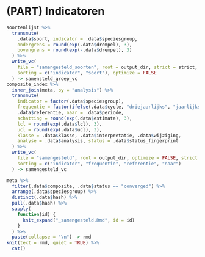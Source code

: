 # (PART) Indicatoren {-}

```r
soortenlijst %>%
  transmute(
    .data$soort, indicator = .data$speciesgroup,
    ondergrens = round(exp(.data$drempel), 3),
    bovengrens = round(exp(-.data$drempel), 3)
  ) %>%
  write_vc(
    file = "samengesteld_soorten", root = output_dir, strict = strict,
    sorting = c("indicator", "soort"), optimize = FALSE
  ) -> samensteld_groep_vc
composite_index %>%
  inner_join(meta, by = "analysis") %>%
  transmute(
    indicator = factor(.data$speciesgroup),
    frequentie = factor(ifelse(.data$cycle, "driejaarlijks", "jaarlijks")),
    .data$referentie, naar = .data$periode,
    schatting = round(exp(.data$estimate), 3),
    lcl = round(exp(.data$lcl), 3),
    ucl = round(exp(.data$ucl), 3),
    klasse = .data$klasse, .data$interpretatie, .data$wijziging,
    analyse = .data$analysis, status = .data$status_fingerprint
  ) %>%
  write_vc(
    file = "samengesteld", root = output_dir, optimize = FALSE, strict = strict,
    sorting = c("indicator", "frequentie", "referentie", "naar")
  ) -> samengesteld_vc
```

```r
meta %>%
  filter(.data$composite, .data$status == "converged") %>%
  arrange(.data$speciesgroup) %>%
  distinct(.data$hash) %>%
  pull(.data$hash) %>%
  sapply(
    function(id) {
      knit_expand("_samengesteld.Rmd", id = id)
    }
  ) %>%
  paste(collapse = "\n") -> rmd
knit(text = rmd, quiet = TRUE) %>%
  cat()
```

